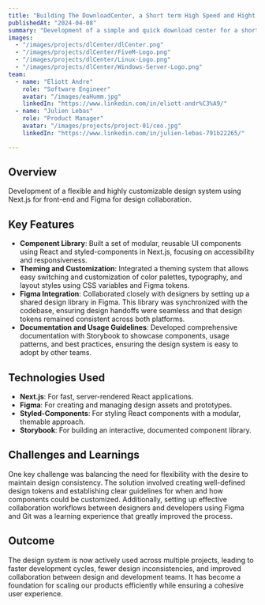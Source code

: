 ```yaml
---
title: "Building The DownloadCenter, a Short term High Speed and Hight Availability Projet"
publishedAt: "2024-04-08"
summary: "Development of a simple and quick download center for a short term project, focusing on high speed and high availability for large file and big quantity."
images:
  - "/images/projects/dlCenter/dlCenter.png"
  - "/images/projects/dlCenter/FiveM-Logo.png"
  - "/images/projects/dlCenter/Linux-Logo.png"
  - "/images/projects/dlCenter/Windows-Server-Logo.png"
team:
  - name: "Eliott Andre"
    role: "Software Engineer"
    avatar: "/images/eaHumm.jpg"
    linkedIn: "https://www.linkedin.com/in/eliott-andr%C3%A9/"
  - name: "Julien Lebas"
    role: "Product Manager"
    avatar: "/images/projects/project-01/ceo.jpg"
    linkedIn: "https://www.linkedin.com/in/julien-lebas-791b22265/"

---
```


## Overview

Development of a flexible and highly customizable design system using Next.js for front-end and Figma for design collaboration.

## Key Features

- **Component Library**: Built a set of modular, reusable UI components using React and styled-components in Next.js, focusing on accessibility and responsiveness.
- **Theming and Customization**: Integrated a theming system that allows easy switching and customization of color palettes, typography, and layout styles using CSS variables and Figma tokens.
- **Figma Integration**: Collaborated closely with designers by setting up a shared design library in Figma. This library was synchronized with the codebase, ensuring design handoffs were seamless and that design tokens remained consistent across both platforms.
- **Documentation and Usage Guidelines**: Developed comprehensive documentation with Storybook to showcase components, usage patterns, and best practices, ensuring the design system is easy to adopt by other teams.

## Technologies Used

- **Next.js**: For fast, server-rendered React applications.
- **Figma**: For creating and managing design assets and prototypes.
- **Styled-Components**: For styling React components with a modular, themable approach.
- **Storybook**: For building an interactive, documented component library.

## Challenges and Learnings

One key challenge was balancing the need for flexibility with the desire to maintain design consistency. The solution involved creating well-defined design tokens and establishing clear guidelines for when and how components could be customized. Additionally, setting up effective collaboration workflows between designers and developers using Figma and Git was a learning experience that greatly improved the process.

## Outcome

The design system is now actively used across multiple projects, leading to faster development cycles, fewer design inconsistencies, and improved collaboration between design and development teams. It has become a foundation for scaling our products efficiently while ensuring a cohesive user experience.